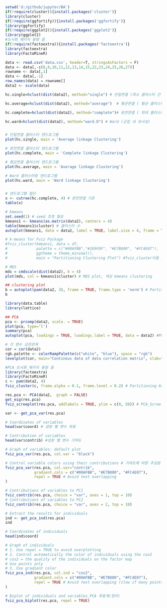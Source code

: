 ```r

setwd('d:/github/jupyter/BA')
if(!require(cluster)){install.packages('cluster')}
library(cluster)
if(!require(ggfortify)){install.packages('ggfortify')}
library(ggfortify)
if(!require(ggplot2)){install.packages('ggplot2')}
library(ggplot2)
#도시화_패키지 용량 큼
if(!require(factoextra)){install.packages('factoextra')}
library(factoextra)
library(FactoMineR)

data <- read.csv('data.csv', header=T, stringsAsFactors = F)
data <- data[,-c(8,9,10,11,12,13,14,15,22,23,24,25,26,27)]
rowname <- data[,1]
data <- data[,-1]
row.names(data) = rowname[]
data2 <- scale(data)
```

```r
hc.single=hclust(dist(data2), method="single") # 단일연결 (최소 클러스터 간 비유사성)

hc.average=hclust(dist(data2), method="average")  # 평균연결 ( 평균 클러스터간 비유사성)

hc.complete=hclust(dist(data2), method="complete")# 완전연결 ( 최대 클러스터간 비유사성)

hc.ward=hclust(dist(data2), method="ward.D") # Ward (군집 내 유사성)


# 단일연결 클러스터 덴드로그램
plot(hc.single, main = 'Average linkage Clustering')

# 완전연결 클러스터 덴드로그램 
plot(hc.complete, main = 'Complete linkage Clustering') 

# 평균연결 클러스터 덴드로그램
plot(hc.average, main = 'Average linkage Clustering')

# Ward 클러스터링 덴드로그램
plot(hc.ward, main = 'Ward linkage Clustering')


# 덴드로그램 절단
x <- cutree(hc.complete, 4) # 완전연결 기준
table(x)

# kmeans
set.seed(1) # seed 조정 필요
kmeans1 <- kmeans(as.matrix(data2), centers = 4)
table(kmeans1$cluster) # 클러스터 수
autoplot(kmeans1, data = data2, label = TRUE, label.size = 4, frame = TRUE) # kmeans_autoplot

# k-means for Fviz Package
#fviz_cluster(kmeans1, data = df,
#             palette = c("#00AFBB","#2E9FDF", "#E7B800", "#FC4E07"),
#             ggtheme = theme_minimal(),
#             main = "Partitioning Clustering Plot") #fviz_cluster이용 도시화
```

```r
# MDS
mds = cmdscale(dist(data2), k = 4)
plot(mds, col = kmeans1$cluster) # MDS plot, 색상 kmeans clustering

## clustering plot 
b = autoplot(pam(data2, 3), frame = TRUE, frame.type = 'norm') # Partitioning Around Medoids_겹침
b

library(data.table) 
library(lattice)

## PCA
pca <- prcomp(data2, scale. = TRUE)
plot(pca, type='l')
summary(pca)
autoplot(pca, loadings = TRUE, loadings.label = TRUE, data = data2) #PCA_Auto plot

# 각 변수 상관관계
cor = cor(data2)
rgb.palette <- colorRampPalette(c("white", "blue"), space = "rgb")
levelplot(cor, main="Continous data of data correlation matrix", xlab="", ylab="", col.regions=rgb.palette(120), cuts=300, at=seq(-1,1,0.05))

#PCA 도시화_패키지 용량 큼
library(factoextra)
library(FactoMineR)
c <- pam(data2, 4)
fviz_cluster(c, frame.alpha = 0.1, frame.level = 0.2) # Partitioning Around Medoids_겹침

res.pca <- PCA(data2,  graph = FALSE)
get_eig(res.pca)
fviz_screeplot(res.pca, addlabels = TRUE, ylim = c(0, 50)) # PCA_Scree plot

var <- get_pca_var(res.pca)

# Coordinates of variables
head(var$coord) # 성분 별 변수 좌표

# Contribution of variables
head(var$contrib) #성분 별 변수 기여도

# Graph of variables: default plot
fviz_pca_var(res.pca, col.var = "black")

# Control variable colors using their contributions # 기여도에 따른 주성분 방향
fviz_pca_var(res.pca, col.var="contrib",
             gradient.cols = c("#00AFBB", "#E7B800", "#FC4E07"),
             repel = TRUE # Avoid text overlapping
)

# Contributions of variables to PC1
fviz_contrib(res.pca, choice = "var", axes = 1, top = 10)
# Contributions of variables to PC2
fviz_contrib(res.pca, choice = "var", axes = 2, top = 10)

# Extract the results for individuals
ind <- get_pca_ind(res.pca)
ind

# Coordinates of individuals
head(ind$coord)

# Graph of individuals
# 1. Use repel = TRUE to avoid overplotting
# 2. Control automatically the color of individuals using the cos2
# cos2 = the quality of the individuals on the factor map
# Use points only
# 3. Use gradient color
fviz_pca_ind(res.pca, col.ind = "cos2",
             gradient.cols = c("#00AFBB", "#E7B800", "#FC4E07"),
             repel = TRUE # Avoid text overlapping (slow if many points)
)

# Biplot of individuals and variables_PCA 좌표계(정리)
fviz_pca_biplot(res.pca, repel = TRUE)
```

